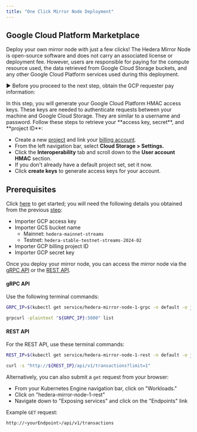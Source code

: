 ```yaml
---
title: "One Click Mirror Node Deployment"
---
```



## Google Cloud Platform Marketplace

Deploy your own mirror node with just a few clicks! The Hedera Mirror Node is open-source software and does not carry an associated license or deployment fee. However, users are responsible for paying for the compute resource used, the data retrieved from Google Cloud Storage buckets, and any other Google Cloud Platform services used during this deployment.

► Before you proceed to the next step, obtain the GCP requester pay information:

<Accordion title="How To Obtain Google Cloud Platform Requester Pay Information">
In this step, you will generate your Google Cloud Platform HMAC access keys. These keys are needed to authenticate requests between your machine and Google Cloud Storage. They are similar to a username and password. Follow these steps to retrieve your **access key, secret**, and **project ID**:

* Create a new [project](https://cloud.google.com/resource-manager/docs/creating-managing-projects) and link your [billing account](https://cloud.google.com/billing/docs/how-to/manage-billing-account).
* From the left navigation bar, select **Cloud Storage > Settings.**
* Click the **Interoperability** tab and scroll down to the **User account HMAC** section.
* If you don't already have a default project set, set it now.
* Click **create keys** to generate access keys for your account.
</Accordion>

## Prerequisites

Click [here](https://console.cloud.google.com/marketplace/details/mirror-node-public/hedera-mirror-node) to get started; you will need the following details you obtained from the previous [step](#how-to-obtain-google-cloud-platform-requester-pay-information):

* Importer GCP access key
* Importer GCS bucket name
  * Mainnet: `hedera-mainnet-streams`
  * Testnet: `hedera-stable-testnet-streams-2024-02`
* Importer GCP billing project ID
* Importer GCP secret key

Once you deploy your mirror node, you can access the mirror node via the [gRPC API](/hedera/sdks-and-apis/hedera-consensus-service-api) or the [REST API](/hedera/sdks-and-apis/rest-api).

#### **gRPC API**

Use the following terminal commands:

```bash
GRPC_IP=$(kubectl get service/hedera-mirror-node-1-grpc -n default -o jsonpath='{.status.loadBalancer.ingress[0].ip}')

grpcurl -plaintext "${GRPC_IP}:5600" list
```

#### **REST API**

For the REST API, use these terminal commands:

```bash
REST_IP=$(kubectl get service/hedera-mirror-node-1-rest -n default -o jsonpath='{.status.loadBalancer.ingress[0].ip}')

curl -s "http://${REST_IP}/api/v1/transactions?limit=1"
```

Alternatively, you can also submit a `get` request from your browser:

* From your Kubernetes Engine navigation bar, click on "Workloads."
* Click on "hedera-mirror-node-1-rest"
* Navigate down to "Exposing services" and click on the "Endpoints" link

Example `GET` request:

```bash
http://<yourEndpoint>/api/v1/transactions
```

<Card
  title="Rest API"
  href="/hedera/sdks-and-apis/rest-api"
/>
